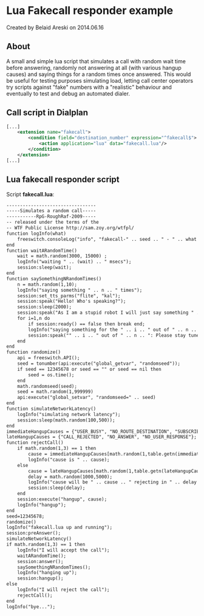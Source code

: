 
# Lua Fakecall responder example 

 Created by  Belaid Areski on 2014.06.16

## About

A small and simple lua script that simulates a call with random wait time before answering, randomly not answering at all (with various hangup causes) and saying things for a random times once answered. This would be useful for testing purposes simulating load, letting call center operators try scripts against "fake" numbers with a "realistic" behaviour and eventually to test and debug an automated dialer.

## Call script in Dialplan

```xml
[...]
  	<extension name="fakecall">
		<condition field="destination_number" expression="^fakecall$">
			<action application="lua" data="fakecall.lua"/>
		</condition>
	</extension>
[...]
```

## Lua fakecall responder script

Script **fakecall.lua**:

```xml
---------------------------------
-----Simulates a random call-----
-----------RpG-RoughRaf-2009-----
-- released under the terms of the
-- WTF Public License http://sam.zoy.org/wtfpl/
function logInfo(what)
    freeswitch.consoleLog("info", "fakecall-" .. seed .. " - " .. what .. "\n\r");
end
function waitARandomTime()
    wait = math.random(3000, 15000) ;
    logInfo("waiting " .. (wait) .. " msecs");
    session:sleep(wait);
end
function saySomethingNRandomTimes()
    n = math.random(1,10);
    logInfo("saying something " .. n .. " times");
    session:set_tts_parms("flite", "kal");
    session:speak("Hello! Who's speaking?");
    session:sleep(2000);
    session:speak("As I am a stupid robot I will just say something " .. n .. " times.");
    for i=1,n do
        if session:ready() == false then break end;
        logInfo("saying something for the " .. i .. " out of " .. n .. " time");
        session:speak("" .. i .. " out of " .. n .. ": Please stay tuned for more happy days");
    end
end
function randomize()
    api = freeswitch.API();
    seed = tonumber(api:execute("global_getvar", "randomseed"));
    if seed == 12345678 or seed == "" or seed == nil then
        seed = os.time();
    end
    math.randomseed(seed);
    seed = math.random(1,999999)
    api:execute("global_setvar", "randomseed=" .. seed)
end
function simulateNetworkLatency()
    logInfo("simulating network latency");
    session:sleep(math.random(100,500));
end
immediateHangupCauses = {"USER_BUSY", "NO_ROUTE_DESTINATION", "SUBSCRIBER_ABSENT"};
lateHangupCauses = {"CALL_REJECTED", "NO_ANSWER", "NO_USER_RESPONSE"};
function rejectCall()
    if math.random(1,3) == 1 then
        cause = immediateHangupCauses[math.random(1,table.getn(immediateHangupCauses))];
        logInfo("cause is " .. cause);
    else
        cause = lateHangupCauses[math.random(1,table.getn(lateHangupCauses))];
        delay = math.random(1000,5000);
        logInfo("cause will be " .. cause .. " rejecting in " .. delay .. " seconds");
        session:sleep(delay);
    end
    session:execute("hangup", cause);
    logInfo("hangup");
end
seed=12345678;
randomize()
logInfo("fakecall.lua up and running");
session:preAnswer();
simulateNetworkLatency()
if math.random(1,3) == 1 then
    logInfo("I will accept the call");
    waitARandomTime();
    session:answer();
    saySomethingNRandomTimes();
    logInfo("hanging up");
    session:hangup();
else
    logInfo("I will reject the call");
    rejectCall();
end
logInfo("bye...");
```


